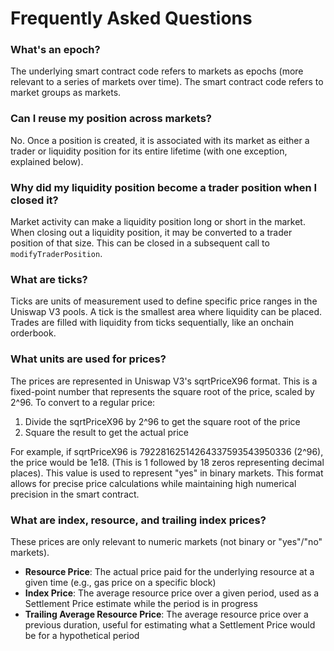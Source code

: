 # Frequently Asked Questions

### What's an epoch?

The underlying smart contract code refers to markets as epochs (more relevant to a series of markets over time). The smart contract code refers to market groups as markets.

### Can I reuse my position across markets?

No. Once a position is created, it is associated with its market as either a trader or liquidity position for its entire lifetime (with one exception, explained below).

### Why did my liquidity position become a trader position when I closed it?

Market activity can make a liquidity position long or short in the market. When closing out a liquidity position, it may be converted to a trader position of that size. This can be closed in a subsequent call to `modifyTraderPosition`. 

### What are ticks?

Ticks are units of measurement used to define specific price ranges in the Uniswap V3 pools. A tick is the smallest area where liquidity can be placed. Trades are filled with liquidity from ticks sequentially, like an onchain orderbook.

### What units are used for prices?

The prices are represented in Uniswap V3's sqrtPriceX96 format. This is a fixed-point number that represents the square root of the price, scaled by 2^96. To convert to a regular price:

1. Divide the sqrtPriceX96 by 2^96 to get the square root of the price
2. Square the result to get the actual price

For example, if sqrtPriceX96 is 79228162514264337593543950336 (2^96), the price would be 1e18. (This is 1 followed by 18 zeros representing decimal places). This value is used to represent "yes" in binary markets. This format allows for precise price calculations while maintaining high numerical precision in the smart contract.

### What are index, resource, and trailing index prices? 

These prices are only relevant to numeric markets (not binary or "yes"/"no" markets).

- **Resource Price**: The actual price paid for the underlying resource at a given time (e.g., gas price on a specific block)
- **Index Price**: The average resource price over a given period, used as a Settlement Price estimate while the period is in progress
- **Trailing Average Resource Price**: The average resource price over a previous duration, useful for estimating what a Settlement Price would be for a hypothetical period


